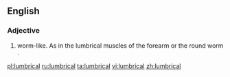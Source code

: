 ==English==

===Adjective===
{{head|en|adjective}}

# worm-like.  As in the lumbrical muscles of the forearm or the round worm {{taxlink|Ascaris lumbricoides|species|noshow=1}}.

[[pl:lumbrical]]
[[ru:lumbrical]]
[[ta:lumbrical]]
[[vi:lumbrical]]
[[zh:lumbrical]]